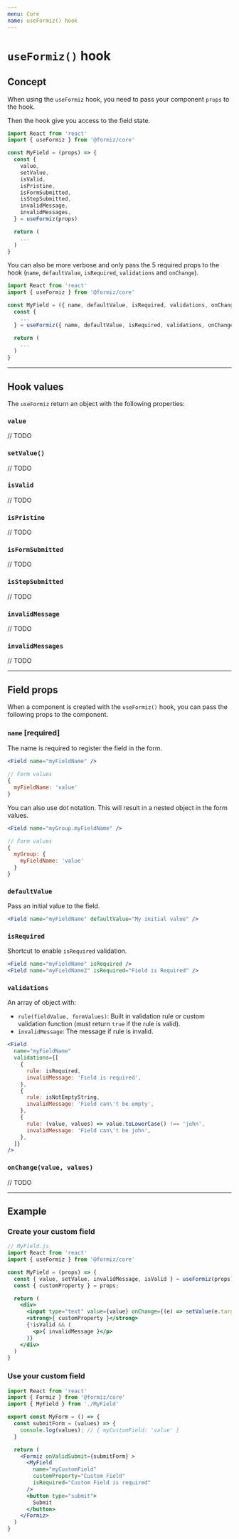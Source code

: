 ```yaml
---
menu: Core
name: useFormiz() hook
---
```


# `useFormiz()` hook

## Concept

When using the `useFormiz` hook, you need to pass your component `props` to the hook.

Then the hook give you access to the field state.

```jsx
import React from 'react'
import { useFormiz } from '@formiz/core'

const MyField = (props) => {
  const {
    value,
    setValue,
    isValid,
    isPristine,
    isFormSubmitted,
    isStepSubmitted,
    invalidMessage,
    invalidMessages,
  } = useFormiz(props)

  return (
    ...
  )
}
```

You can also be more verbose and only pass the 5 required props to the hook (`name`, `defaultValue`, `isRequired`, `validations` and `onChange`).

```jsx
import React from 'react'
import { useFormiz } from '@formiz/core'

const MyField = ({ name, defaultValue, isRequired, validations, onChange }) => {
  const {
    ...
  } = useFormiz({ name, defaultValue, isRequired, validations, onChange })

  return (
    ...
  )
}
```

---

## Hook values

The `useFormiz` return an object with the following properties:

### `value`

// TODO

### `setValue()`

// TODO

### `isValid`

// TODO

### `isPristine`

// TODO

### `isFormSubmitted`

// TODO

### `isStepSubmitted`

// TODO

### `invalidMessage`

// TODO

### `invalidMessages`

// TODO

---

## Field props

When a component is created with the `useFormiz()` hook,
you can pass the following props to the component.

### `name` [required]

The name is required to register the field in the form.

```jsx
<Field name="myFieldName" />
```

```js
// Form values
{
  myFieldName: 'value'
}
```

You can also use dot notation. This will result in a nested object in the form values.

```jsx
<Field name="myGroup.myFieldName" />
```

```js
// Form values
{
  myGroup: {
    myFieldName: 'value'
  }
}
```

### `defaultValue`

Pass an initial value to the field.

```jsx
<Field name="myFieldName" defaultValue="My initial value" />
```

### `isRequired`

Shortcut to enable `isRequired` validation.

```jsx
<Field name="myFieldName" isRequired />
<Field name="myFieldName2" isRequired="Field is Required" />
```

### `validations`

An array of object with:
- `rule(fieldValue, formValues)`: Built in validation rule or custom validation function (must return `true` if the rule is valid).
- `invalidMessage`: The message if rule is invalid.

```jsx
<Field
  name="myFieldName"
  validations={[
    {
      rule: isRequired,
      invalidMessage: 'Field is required',
    },
    {
      rule: isNotEmptyString,
      invalidMessage: 'Field can\'t be empty',
    },
    {
      rule: (value, values) => value.toLowerCase() !== 'john',
      invalidMessage: 'Field can\'t be john',
    },
  ]}
/>
```
### `onChange(value, values)`

// TODO


---

## Example

### Create your custom field

```jsx
// MyField.js
import React from 'react'
import { useFormiz } from '@formiz/core'

const MyField = (props) => {
  const { value, setValue, invalidMessage, isValid } = useFormiz(props)
  const { customProperty } = props;

  return (
    <div>
      <input type="text" value={value} onChange={(e) => setValue(e.target.value)} >
      <strong>{ customProperty }</strong>
      {!isValid && (
        <p>{ invalidMessage }</p>
      )}
    </div>
  )
}
```

### Use your custom field

```jsx
import React from 'react'
import { Formiz } from '@formiz/core'
import { MyField } from './MyField'

export const MyForm = () => {
  const submitForm = (values) => {
    console.log(values); // { myCustomField: 'value' }
  }

  return (
    <Formiz onValidSubmit={submitForm} >
      <MyField
        name="myCustomField"
        customProperty="Custom Field"
        isRequired="Custom Field is required"
      />
      <button type="submit">
        Submit
      </button>
    </Formiz>
  )
}
```
